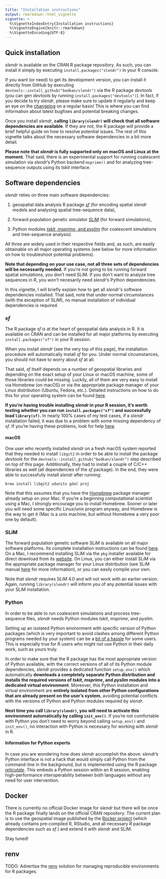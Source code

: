 ```yaml
---
title: "Installation instructions"
output: rmarkdown::html_vignette
vignette: >
  %\VignetteIndexEntry{Installation instructions}
  %\VignetteEngine{knitr::rmarkdown}
  %\VignetteEncoding{UTF-8}
---
```


## Quick installation

*slendr* is available on the CRAN R package repository. As such, you can install it simply by executing `install.packages("slendr")` in your R console.

If you want (or need) to get its development version, you can install it directly from GitHub by executing `devtools::install_github("bodkan/slendr")` via the R package *devtools* (you can gen *devtools* by running `install.packages("devtools")`). In fact, if you decide to try *slendr*, please make sure to update it regularly and keep an eye on the [changelog](https://www.slendr.net/news/index.html) on a regular basis! This is where you can find information about latest bugfixes and potential breaking changes.

Once you install *slendr*, **calling `library(slendr)` will check that all software dependencies are available**. If they are not, the R package will provide a brief helpful guide on how to resolve potential issues. The rest of this vignette talks about the necessary software dependencies in a bit more detail.

**Please note that *slendr* is fully supported only on macOS and Linux at the moment.** That said, there is an experimental support for running coalescent simulation via _slendr_'s Python backend `msprime()` and for analyzing tree-sequence outputs using its _tskit_ interface.

## Software dependencies

*slendr* relies on three main software dependencies:

1.  geospatial data analysis R package [*sf*](https://r-spatial.github.io/sf/) (for encoding spatial *slendr* models and analysing spatial tree-sequence data),

2.  forward population genetic simulator [SLiM](https://messerlab.org/slim/) (for forward simulations),

3.  Python modules [*tskit*, *msprime*, and *pyslim*](https://tskit.dev/) (for coalescent simulations and tree-sequence analysis).

All three are widely used in their respective fields and, as such, are easily obtainable on all major operating systems (see below for more information on how to troubleshoot potential problems).

**Note that depending on your use case, not all three sets of dependencies will be necessarily needed.** If you're not going to be running forward spatial simulations, you don't need SLiM. If you don't want to analyze tree sequences in R, you won't necesarily need *slendr*'s Python dependencies.

In this vignette, I will briefly explain how to get all *slendr'*s software dependencies installed. That said, note that under normal circumstances (with the exception of SLiM), no manual installation of individual dependencies is required.

### *sf*

The R package *sf* is at the heart of geospatial data analysis in R. It is available on CRAN and can be installed for all major platforms by executing `install.packages("sf")` in your R session.

When you install *slendr* (see the very top of this page), the installation procedure will automatically install *sf* for you. Under normal circumstances, you should not have to worry about *sf* at all.

That said, *sf* itself depends on a number of geospatial libraries and depending on the exact setup of your Linux or macOS machine, some of those libraries could be missing. Luckily, all of them are very easy to install via Homebrew (on macOS) or via the appropriate package manager of your Linux distribution (Ubuntu, Fedora, etc.). Detailed instructions on how to do this for your operating system can be found [here](https://r-spatial.github.io/sf/index.html#installing).

**If you're having trouble installing *slendr* in your R session, it's worth testing whether you can run `install.packages("sf")` and successfully load `library(sf)`.** In nearly 100% cases of my test cases, if a *slendr* installation failed, it was due to a problem with some missing dependency of *sf*. If you're having these problems, look for help [here](https://r-spatial.github.io/sf/index.html#installing).

#### **macOS**

One user who recently installed *slendr* on a fresh macOS system reported that they needed to install `libgit2` in order to be able to install the package *devtools* for the `devtools::install_github("bodkan/slendr")` step described on top of this page. Additionally, they had to install a couple of C/C++ libraries as well (all dependencies of the *sf* package). In the end, they were able to successfully install *slendr* after running:

    brew install libgit2 udunits gdal proj

Note that this assumes that you have the [Homebrew](https://brew.sh/) package manager already setup on your Mac. If you're a beginning computational scientist using a Mac, I strongly encourage you to install Homebrew. Sooner or later you will need some specific Linux/unix program anyway, and Homebrew is the way to get it (Mac is a unix machine, but without Homebrew a very poor one by default).

### SLiM

The forward population genetic software SLiM is available on all major software platforms. Its complete installation instructions can be found [here](https://messerlab.org/slim/). On a Mac, I recommend installing SLiM via the `pkg` installer available for direct download from its [website](https://messerlab.org/slim/). On Linux, you can either install SLiM via the appropriate package manager for your Linux distribution (see SLiM manual [here](https://messerlab.org/slim/) for more information), or you can easily compile your own.

Note that *slendr* requires SLiM 4.0 and will not work with an earlier version. Again, running `library(slendr)` will inform you of any potential issues with your SLiM installation.

### Python

In order to be able to run coalescent simulations and process tree-sequence files, *slendr* needs Python modules *tskit*, *msprime*, and *pyslim.*

Setting up an isolated Python environment with specific version of Python packages (which is very important to avoid clashes among different Python programs needed by your system) can be a [bit of a hassle](https://xkcd.com/1987/) for some users. This is especially true for R users who might not use Python in their daily work, such as yours truly.

In order to make sure that the R package has the most appropriate version of Python available, with the correct versions of all of its Python module dependencies, *slendr* provides a dedicated function `setup_env()` which automatically **downloads a completely separate Python distribution and installs the required versions of *tskit*, *msprime*, and *pyslim* modules into a dedicated virtual environment**. Moreover, this Python installation and virtual environment are **entirely isolated from other Python configurations that are already present on the user's system**, avoiding potential conflicts with the versions of Python and Python modules required by *slendr*.

**Next time you call `library(slendr)`, you will need to activate this environment automatically by calling `init_env()`**. If you're not comfortable with Python you don't need to worry&nbsp;beyond calling `setup_env()` and `init_env()`, no interaction with Python is necessary for working with *slendr* in R.

#### Information for Python experts

In case you are wondering how does *slendr* accomplish the above: *slendr*'s Python interface is not a hack that would simply call Python from the command-line in the background, but is implemented using the R package [*reticulate*](https://rstudio.github.io/reticulate/)*.* This embeds a Python session within an R session, enabling high-performance interoperability between both languages without any need for user intervention.

## Docker

There is currently no official Docker image for *slendr* but there will be once the R package finally lands on the official CRAN repository. The current plan is to use the geospatial image published by the [Rocker project](https://rocker-project.org/) (which already contains pre-compiled R, RStudio, and all necessary R package dependencies such as *sf* ) and extend it with *slendr* and SLiM.

Stay tuned!

## renv

TODO: Advertise the [renv](https://rstudio.github.io/renv/articles/renv.html) solution for managing reproducible environments for R packages.

